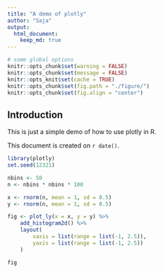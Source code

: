 ```yaml
---
title: "A demo of plotly"
author: "Saja"
output: 
  html_document:
    keep_md: true
---
```

```r
# some global options
knitr::opts_chunk$set(warning = FALSE)
knitr::opts_chunk$set(message = FALSE)
knitr::opts_knit$set(cache = TRUE)
knitr::opts_chunk$set(fig.path = "./figure/")
knitr::opts_chunk$set(fig.align = "center")
```


## Introduction
This is just a simple demo of how to use plotly in R.


This document is created on `r date()`.

```r
library(plotly)
set.seed(12321)

nbins <- 50
n <- nbins * nbins * 100

x <- rnorm(n, mean = 1, sd = 0.5)
y <- rnorm(n, mean = 1, sd = 0.5)

fig <- plot_ly(x = x, y = y) %>%
    add_histogram2d() %>%
    layout(
        xaxis = list(range = list(-1, 2.5)),
        yaxis = list(range = list(-1, 2.5))
    )

fig
```